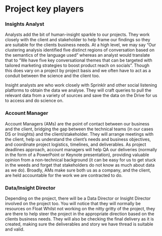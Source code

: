 # Project key players {.unnumbered}

### Insights Analyst

Analysts add the bit of human-insight sparkle to our projects. They work closely with the client and stakeholder to help frame our findings so they are suitable for the clients business needs. At a high level, we may say "Our clustering analysis identified five distinct regions of conversation based on the semantics of the language used" whereas an analyst would translate that to "We have five key conversational themes that can be targeted with tailored marketing strategies to boost product reach on socials". Though this does vary on a project by project basis and we often have to act as a conduit between the science and the client too.

Insight analysts are who work closely with Sprinklr and other social listening platforms to obtain the data we analyse. They will craft queries to pull the relevant data from a variety of sources and save the data on the Drive for us to access and do science on.

### Account Manager

Account Managers (AMs) are the point of contact between our business and the client, bridging the gap between the technical teams (in our cases DS or Insights) and the client/stakeholder. They will arrange meetings with the client, help us understand the client's needs and business objectives, and coordinate project logistics, timelines, and deliverables. As project deadlines approach, account managers will help QA our deliveries (normally in the form of a PowerPoint or Keynote presentation), providing valuable opinion from a non-technical background (it can be easy for us to get stuck in the weeds and forget that stakeholders do not know as much about data as we do). Broadly, AMs make sure both us as a company, and the client, are held accountable for the work we are contracted to do.

### Data/Insight Director

Depending on the project, there will be a Data Director or Insight Director involved on the project too. You will notice that they will normally be resources on Float  Whilst not working on the nitty gritty of the project, they are there to help steer the project in the appropriate direction based on the clients business needs. They will also be checking the final delivery as it is created, making sure the deliverables and story we have thread is suitable and valid.